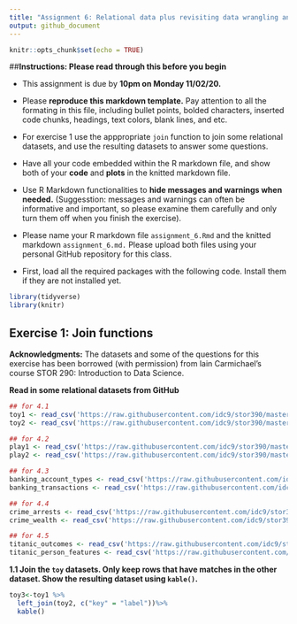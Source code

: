 ```yaml
---
title: "Assignment 6: Relational data plus revisiting data wrangling and visualization"
output: github_document
---
```


```r
knitr::opts_chunk$set(echo = TRUE)
```


##**Instructions: Please read through this before you begin**


* This assignment is due by **10pm on Monday 11/02/20.**

* Please **reproduce this markdown template.** Pay attention to all the formating in this file, including bullet points, bolded characters, inserted code chunks, headings, text colors, blank lines, and etc.

* For exercise 1 use the apppropriate `join` function to join some relational datasets, and use the resulting datasets to answer some questions.

* Have all your code embedded within the R markdown file, and show both of your **code** and **plots** in the knitted markdown file.

* Use R Markdown functionalities to **hide messages and warnings when needed.** (Suggesstion: messages and warnings can often be informative and important, so please examine them carefully and only turn them off when you finish the exercise).

* Please name your R markdown file `assignment_6.Rmd` and the knitted markdown `assignment_6.md.` Please upload both files using your personal GitHub repository for this class. 

* First, load all the required packages with the following code. Install them if they are not installed yet.


```r

library(tidyverse)
library(knitr)

```


## **Exercise 1: Join functions**

**Acknowledgments:** The datasets and some of the questions for this exercise has been borrowed (with permission) from lain Carmichael's course STOR 290: Introduction to Data Science.

**Read in some relational datasets from GitHub**

```r

## for 4.1
toy1 <- read_csv('https://raw.githubusercontent.com/idc9/stor390/master/data/joins/toy_one.csv')
toy2 <- read_csv('https://raw.githubusercontent.com/idc9/stor390/master/data/joins/toy_two.csv')

## for 4.2
play1 <- read_csv('https://raw.githubusercontent.com/idc9/stor390/master/data/joins/play_one.csv')
play2 <- read_csv('https://raw.githubusercontent.com/idc9/stor390/master/data/joins/play_two.csv')

## for 4.3
banking_account_types <- read_csv('https://raw.githubusercontent.com/idc9/stor390/master/data/joins/banking_account_types.csv')
banking_transactions <- read_csv('https://raw.githubusercontent.com/idc9/stor390/master/data/joins/banking_transactions.csv')

## for 4.4
crime_arrests <- read_csv('https://raw.githubusercontent.com/idc9/stor390/master/data/joins/crime_arrests.csv')
crime_wealth <- read_csv('https://raw.githubusercontent.com/idc9/stor390/master/data/joins/crime_wealth.csv')

## for 4.5
titanic_outcomes <- read_csv('https://raw.githubusercontent.com/idc9/stor390/master/data/joins/titanic_outcomes.csv')
titanic_person_features <- read_csv('https://raw.githubusercontent.com/idc9/stor390/master/data/joins/titanic_person_features.csv')


```




**1.1 Join the `toy` datasets. Only keep rows that have matches in the other dataset. Show the resulting dataset using `kable()`.**

```r
toy3<-toy1 %>% 
  left_join(toy2, c("key" = "label"))%>% 
  kable()


```
















